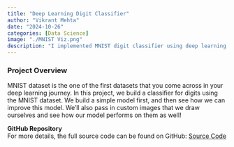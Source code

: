 ```yaml
---
title: "Deep Learning Digit Classifier"
author: "Vikrant Mehta"
date: "2024-10-26"
categories: [Data Science]
image: "./MNIST Viz.png"
description: "I implemented MNIST digit classifier using deep learning as a part of exercise in the Fast AI course: Deep Learning for Coders."
---
```


### Project Overview

MNIST dataset is the one of the first datasets that you come across in your deep learning journey. In this project, we build a classifier for digits using the MNIST dataset. We build a simple model first, and then see how we can improve this model. We'll also pass in custom images that we draw ourselves and see how our model performs on them as well!

**GitHub Repository**  
For more details, the full source code can be found on GitHub: [Source Code](https://github.com/vikrantmehta123/dl-for-coders-workbook/blob/main/MNIST_Using_Deep_Learning.ipynb)